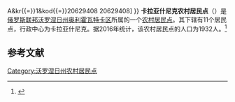 {{Infobox Settlement
| official_name = 卡拉亚什尼克农村居民点
| native_name = Караяшниковское сельское поселение
| settlement_type = [[农村居民点|农村居民点]]
| subdivision_type = [[国家|国家]]
| subdivision_type1 = [[州_(俄罗斯)|州]]
| subdivision_type2 = [[区_(苏联)|区]]
| subdivision_name = {{RUS}}
| subdivision_name1 = [[沃罗涅日州|沃罗涅日州]]
| subdivision_name2 = [[奥利霍瓦特卡区|奥利霍瓦特卡区]]
| seat_type = 行政中心
| seat = 卡拉亚什尼克
| population_as_of=2016
| population_footnotes = <ref name=stat />
| population_total = 1932
| coordinates_display = inline,title
| latd =  | latm =  | lats =  | latNS = N
| longd =  | longm =  | longs =  | longEW = E
| timezone = [[莫斯科时间|MSK]]
| utc_offset = +3
| blank_name = [[俄罗斯市政土地区划代码|OKTMO编码]]
| blank_info = [http://classif.spb.ru/classificators/view/tma.php?st{{=}}A&kr{{=}}1&kod{{=}}20629408 20629408]
}}
'''卡拉亚什尼克农村居民点'''（{{lang-ru|Караяшниковское сельское поселение}}）是[[俄罗斯联邦|俄罗斯联邦]][[沃罗涅日州|沃罗涅日州]][[奥利霍瓦特卡区|奥利霍瓦特卡区]]所属的一个[[农村居民点|农村居民点]]。其下辖有11个居民点，行政中心为卡拉亚什尼克。据2016年统计，该农村居民点的人口为1932人。<ref name=stat>{{cite web | url = http://www.gks.ru/free_doc/doc_2016/bul_dr/mun_obr2016.rar | title = Численность населения Российской Федерации по муниципальным образованиям на 1 января 2016 года | language = ru | accessdate = 2017-01-02 | archive-date = 2019-05-13 | archive-url = https://web.archive.org/web/20190513150350/http://www.gks.ru/free_doc/doc_2016/bul_dr/mun_obr2016.rar | dead-url = no }}</ref>

== 参考文献 ==
{{reflist}}

{{Russia-stub}}

[[Category:沃罗涅日州农村居民点|Category:沃罗涅日州农村居民点]]